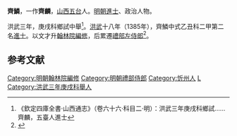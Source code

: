 '''齊鱗'''，一作'''齊麟'''，[[山西|山西]][[五台|五台]]人。[[明朝|明朝]][[進士|進士]]、政治人物。

洪武三年，庚戌科鄉試中舉<ref>《欽定四庫全書·山西通志》（卷六十六·科目二·明）：洪武三年庚戌科鄉試……齊麟，五臺人進士</ref>。[[洪武|洪武]]十八年（1385年），齊鱗中式乙丑科二甲第二名[[進士|進士]]。以文才升[[翰林院|翰林院]][[編修|編修]]，后累遷[[禮部左侍郎|禮部左侍郎]]<ref>{{cite book | language = zh-hans | author = 潘荣胜 | coauthors =  | title = 《明清进士录》 | url =  | date = 2006年 | location =  | publisher = [[中华书局|中华书局]] | id =  | isbn = 9787101043501 | pages = 4页 }}</ref>。

==参考文献==
<div class="references-small">
<references></references>
</div>

{{明朝人物小作品}}
{{洪武十八年乙丑科殿試金榜}}
{{DEFAULTSORT:Qi齊}}
[[Category:明朝翰林院編修|Category:明朝翰林院編修]]
[[Category:明朝禮部侍郎|Category:明朝禮部侍郎]]
[[Category:忻州人|Category:忻州人]]
[[Category:齊姓|L]]
[[Category:洪武三年庚戌科舉人|Category:洪武三年庚戌科舉人]]